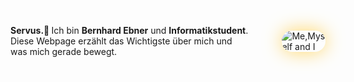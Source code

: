 <link rel="prefetch" href="/me_memoji.png" />

<div class="img_container" style="display: flex; align-items: center; width:100%">
    <p style="fontSize: [4, 6, 7]; text-align: left; margin-right:50px">
    <b>Servus.👋 </b>
    Ich bin <b>Bernhard Ebner</b> und <b>Informatikstudent</b>.
    Diese Webpage erzählt das Wichtigste über mich und was mich gerade bewegt.
</p>
<img alt="Me,Myself and I" src="/me_memoji.png"
           loading="eager"
           style="height:auto;
                  max-width:40%;
                  	box-shadow: 0px 0px 30px #ffd665;
                  	border-radius: 20px;
                                    "/>
</div>

